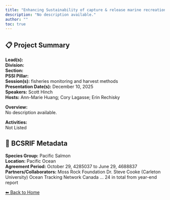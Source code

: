 ```yaml
---
title: "Enhancing Sustainability of capture & release marine recreational Pacific salmon fisheries using new tools/technology"
description: "No description available."
author: ""
toc: true
---
```


## 📋 Project Summary

**Lead(s):**   
**Division:**   
**Section:**   
**PSSI Pillar:**   
**Session(s):** fisheries monitoring and harvest methods  
**Presentation Date(s):** December 10, 2025  
**Speakers:** Scott Hinch  
**Hosts:** Ann-Marie Huang; Cory Lagasse; Erin Rechisky  

**Overview:**  
No description available.   

**Activities:**  
Not Listed

## 🧬 BCSRIF Metadata

**Species Group:** Pacific Salmon  
**Location:** Pacific Ocean  
**Agreement Period:** October 29, 4285037 to June 29, 4688837  
**Partners/Collaborators:** Moss Rock Foundation
Dr. Steve Cooke (Carleton University)
Ocean Tracking Network Canada
... 24 in total from year-end report  

[⬅ Back to Home](../index.qmd)
